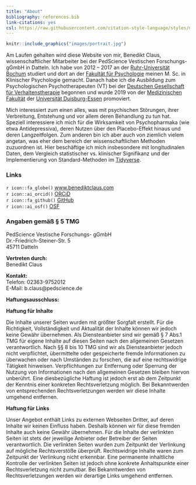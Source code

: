 ```yaml
---
title: "About"
bibliography: references.bib
link-citations: yes
csl: https://raw.githubusercontent.com/citation-style-language/styles/master/apa.csl
---
```



```r
knitr::include_graphics("images/portrait.jpg")
```

Am Laufen gehalten wird diese Website von mir, Benedikt Claus, wissenschaftlicher Mitarbeiter bei der PedScience Vestischen Forschungs-gGmbH in Datteln. Ich habe von 2012 -- 2017 an der [Ruhr-Universität Bochum](https://www.ruhr-uni-bochum.de/de)  studiert und dort an der [Fakultät für Psychologie](http://www.psy.ruhr-uni-bochum.de/index.html.de) meinen M. Sc. in Klinischer Psychologie gemacht. Danach habe ich die Ausbildung zum Psychologischen Psychotherapeuten (VT) bei der [Deutschen Gesellschaft für Verhaltenstherapie](https://www.dgvt.de/aktuelles/) begonnen und wurde 2019 von der [Medizinischen Fakultät](https://www.uni-due.de/med/) der [Universität Duisburg-Essen](https://www.uni-due.de/de/index.php) promoviert.

Mich interessiert zum einen alles, was mit psychischen Störungen, ihrer Verbreitung, Entstehung und vor allem deren Behandlung zu tun hat. Speziell interessiere ich mich für die Wirksamkeit von Psychopharmaka (wie etwa Antidepressiva), deren Nutzen über den Placebo-Effekt hinaus und deren Langzeitfolgen. Zum anderen bin ich aber auch von ziemlich vielem angetan, was eher dem bereich der wissenschaftlichen Methoden zuzuordnen ist. Hier beschäftige ich mich insbesondere mit longitudinalen Daten, dem Vergleich statistischer vs. klinischer Signifikanz und der Implementierung von Standard-Methoden im [Tidyverse](https://www.tidyverse.org/).

### Links 
`r icon::fa_globe()` [www.benediktclaus.com](https://www.benediktclaus.com)  
`r icon::ai_orcid()`  [ORCiD](https://orcid.org/0000-0001-9501-0954)  
`r icon::fa_github()` [GitHub](https://github.com/benediktclaus)  
`r icon::ai_osf()` [OSF](https://osf.io/du5kq/)




### Angaben gemäß § 5 TMG

PedScience Vestische Forschungs- gGmbH   
Dr.-Friedrich-Steiner-Str. 5  
45711 Datteln

**Vertreten durch:**  
Benedikt Claus

**Kontakt:**  
Telefon: 02363-9752012  
E-Mail: b.claus@pedscience.de

**Haftungsausschluss:**

**Haftung für Inhalte**

Die Inhalte unserer Seiten wurden mit größter Sorgfalt erstellt. Für die Richtigkeit, Vollständigkeit und Aktualität der Inhalte können wir jedoch keine Gewähr übernehmen. Als Diensteanbieter sind wir gemäß § 7 Abs.1 TMG für eigene Inhalte auf diesen Seiten nach den allgemeinen Gesetzen verantwortlich. Nach §§ 8 bis 10 TMG sind wir als Diensteanbieter jedoch nicht verpflichtet, übermittelte oder gespeicherte fremde Informationen zu überwachen oder nach Umständen zu forschen, die auf eine rechtswidrige Tätigkeit hinweisen. Verpflichtungen zur Entfernung oder Sperrung der Nutzung von Informationen nach den allgemeinen Gesetzen bleiben hiervon unberührt. Eine diesbezügliche Haftung ist jedoch erst ab dem Zeitpunkt der Kenntnis einer konkreten Rechtsverletzung möglich. Bei Bekanntwerden von entsprechenden Rechtsverletzungen werden wir diese Inhalte umgehend entfernen.

**Haftung für Links**

Unser Angebot enthält Links zu externen Webseiten Dritter, auf deren Inhalte wir keinen Einfluss haben. Deshalb können wir für diese fremden Inhalte auch keine Gewähr übernehmen. Für die Inhalte der verlinkten Seiten ist stets der jeweilige Anbieter oder Betreiber der Seiten verantwortlich. Die verlinkten Seiten wurden zum Zeitpunkt der Verlinkung auf mögliche Rechtsverstöße überprüft. Rechtswidrige Inhalte waren zum Zeitpunkt der Verlinkung nicht erkennbar. Eine permanente inhaltliche Kontrolle der verlinkten Seiten ist jedoch ohne konkrete Anhaltspunkte einer Rechtsverletzung nicht zumutbar. Bei Bekanntwerden von Rechtsverletzungen werden wir derartige Links umgehend entfernen.